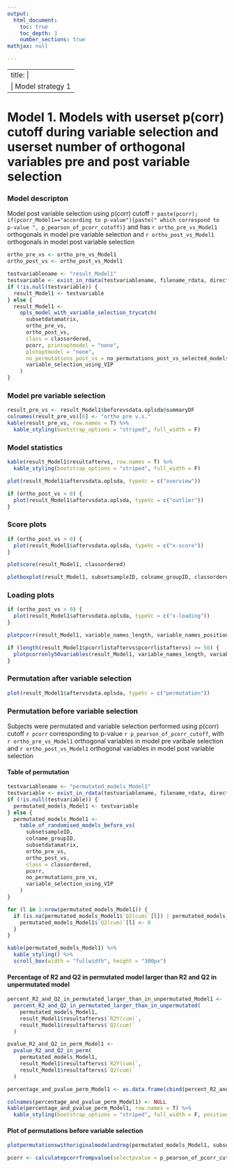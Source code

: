 ---
output:
  html_document:
    toc: true
    toc_depth: 3
    number_sections: true
mathjax: null

---

---
title: |
    | Model strategy 1
---

# Model 1. Models with userset p(corr) cutoff during variable selection and userset number of orthogonal variables pre and post variable selection

### Model descripton
Model post variable selection using p(corr) cutoff `r paste(pcorr); if(pcorr_Model1=="according to p-value"){paste(" which correspond to p-value ", p_pearson_of_pcorr_cutoff)}` and has `r ortho_pre_vs_Model1` orthogonals in model pre variable selection and `r ortho_post_vs_Model1` orthogonals in model post variable selection


```{R Model1}

ortho_pre_vs <- ortho_pre_vs_Model1
ortho_post_vs <- ortho_post_vs_Model1

testvariablename <- "result_Model1"
testvariable <- exist_in_rdata(testvariablename, filename_rdata, directory_output_reports, directory_and_filename_rdata)
if (!is.null(testvariable)) {
  result_Model1 <- testvariable
} else {
  result_Model1 <-
    opls_model_with_variable_selection_trycatch(
      subsetdatamatrix,
      ortho_pre_vs,
      ortho_post_vs,
      class = classordered,
      pcorr, printoptmodel = "none",
      plotoptmodel = "none",
      no_permutations_post_vs = no_permutations_post_vs_selected_models,
      variable_selection_using_VIP
    )
}
```
### Model pre variable selection

```{R plot model pre vs model1}
result_pre_vs <- result_Model1$beforevsdata.oplsda@summaryDF
colnames(result_pre_vs)[6] <- "ortho pre v.s."
kable(result_pre_vs, row.names = T) %>%
  kable_styling(bootstrap_options = "striped", full_width = F)
```

### Model statistics

```{R plot result model1}

kable(result_Model1$resultaftervs, row.names = T) %>%
  kable_styling(bootstrap_options = "striped", full_width = F)

plot(result_Model1$aftervsdata.oplsda, typeVc = c("overview"))

if (ortho_post_vs > 0) {
  plot(result_Model1$aftervsdata.oplsda, typeVc = c("outlier"))
}
```

### Score plots

```{R polt score model1}

if (ortho_post_vs > 0) {
  plot(result_Model1$aftervsdata.oplsda, typeVc = c("x-score"))
}

plotscore(result_Model1, classordered)

plotboxplot(result_Model1, subsetsampleID, colname_groupID, classordered)
```

### Loading plots

```{R plot loading model1}

if (ortho_post_vs > 0) {
  plot(result_Model1$aftervsdata.oplsda, typeVc = c("x-loading"))
}

plotpcorr(result_Model1, variable_names_length, variable_names_position)

if (length(result_Model1$pcorrlistaftervs$pcorrlistaftervs) >= 50) {
  plotpcorronly50variables(result_Model1, variable_names_length, variable_names_position)
}
```

### Permutation after variable selection

```{R plot perm post vs model1}

plot(result_Model1$aftervsdata.oplsda, typeVc = c("permutation"))
```

### Permutation before variable selection
Subjects were permutated and variable selection performed using p(corr) cutoff `r pcorr` corresponding to p-value `r p_pearson_of_pcorr_cutoff`,  with `r ortho_pre_vs_Model1` orthogonal variables in model pre varibale selection and `r ortho_post_vs_Model1` orthogonal variables in model post variable selection

#### Table of permutation

```{R permutation pre vs of model1}

testvariablename <- "permutated_models_Model1"
testvariable <- exist_in_rdata(testvariablename, filename_rdata, directory_output_reports, directory_and_filename_rdata)
if (!is.null(testvariable)) {
  permutated_models_Model1 <- testvariable
} else {
  permutated_models_Model1 <-
    table_of_randomised_models_before_vs(
      subsetsampleID,
      colname_groupID,
      subsetdatamatrix,
      ortho_pre_vs,
      ortho_post_vs,
      class = classordered,
      pcorr,
      no_permutations_pre_vs,
      variable_selection_using_VIP
    )
}

for (l in 1:nrow(permutated_models_Model1)) {
  if (is.na(permutated_models_Model1$`Q2(cum)`[l]) | permutated_models_Model1$`Q2(cum)`[l] < (-1)) {
    permutated_models_Model1$`Q2(cum)`[l] <- 0
  }
}

kable(permutated_models_Model1) %>%
  kable_styling() %>%
  scroll_box(width = "fullwidth", height = "300px")
```

 
#### Percentage of R2 and Q2 in permutated model larger than R2 and Q2 in unpermutated model

```{R}


percent_R2_and_Q2_in_permutated_larger_than_in_unpermutated_Model1 <-
  percent_R2_and_Q2_in_permutated_larger_than_in_unpermutated(
    permutated_models_Model1,
    result_Model1$resultaftervs$`R2Y(cum)`,
    result_Model1$resultaftervs$`Q2(cum)`
  )

pvalue_R2_and_Q2_in_perm_Model1 <-
  pvalue_R2_and_Q2_in_perm(
    permutated_models_Model1,
    result_Model1$resultaftervs$`R2Y(cum)`,
    result_Model1$resultaftervs$`Q2(cum)`
  )

percentage_and_pvalue_perm_Model1 <- as.data.frame(cbind(percent_R2_and_Q2_in_permutated_larger_than_in_unpermutated_Model1, row.names(pvalue_R2_and_Q2_in_perm_Model1), pvalue_R2_and_Q2_in_perm_Model1[, 1]))

colnames(percentage_and_pvalue_perm_Model1) <- NULL
kable(percentage_and_pvalue_perm_Model1, row.names = T) %>%
  kable_styling(bootstrap_options = "striped", full_width = F, position = "left")
```

#### Plot of permutations before variable selection

```{R  plot permutation pre vs Model1, fig.height = 10}

plotpermutationswithoriginalmodelandreg(permutated_models_Model1, subsetdatamatrix, ortho_pre_vs, ortho_post_vs, class = classordered, pcorr, variable_selection_using_VIP)

pcorr <- calculatepcorrfrompvalue(selectpvalue = p_pearson_of_pcorr_cutoff, n = nrow(subsetsampleID))

```
